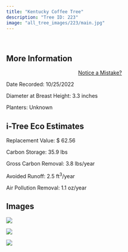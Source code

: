 ```yaml
---
title: "Kentucky Coffee Tree"
description: "Tree ID: 223"
image: "all_tree_images/223/main.jpg"
---
```


<br>

## **More Information**
::: column-margin
<center><a class="button" href="https://forms.gle/W6f5nwYxrM33hF4f7">Notice a Mistake?</a></center>
:::


Date Recorded:  10/25/2022

Diameter at Breast Height:  3.3  inches

Planters:  Unknown

## **i-Tree Eco Estimates**


 Replacement Value: $ 62.56

 Carbon Storage:  35.9  lbs

 Gross Carbon Removal:  3.8  lbs/year

 Avoided Runoff:  2.5  ft<sup>3</sup>/year

 Air Pollution Removal:  1.1  oz/year

## **Images**


 ![](all_tree_images/223/IMG_7174.jpg)

 ![](all_tree_images/223/IMG_7175.jpg)

 ![](all_tree_images/223/main.jpg)
